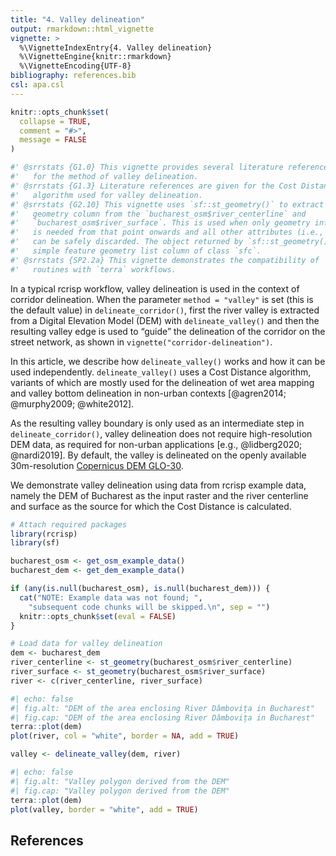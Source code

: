 ```yaml
---
title: "4. Valley delineation"
output: rmarkdown::html_vignette
vignette: >
  %\VignetteIndexEntry{4. Valley delineation}
  %\VignetteEngine{knitr::rmarkdown}
  %\VignetteEncoding{UTF-8}
bibliography: references.bib
csl: apa.csl
---
```


```r
knitr::opts_chunk$set(
  collapse = TRUE,
  comment = "#>",
  message = FALSE
)
```

```r
#' @srrstats {G1.0} This vignette provides several literature references used
#'   for the method of valley delineation.
#' @srrstats {G1.3} Literature references are given for the Cost Distance
#'   algorithm used for valley delineation.
#' @srrstats {G2.10} This vignette uses `sf::st_geometry()` to extract the
#'   geometry column from the `bucharest_osm$river_centerline` and
#'   `bucharest_osm$river_surface`. This is used when only geometry information
#'   is needed from that point onwards and all other attributes (i.e., columns)
#'   can be safely discarded. The object returned by `sf::st_geometry()` is a
#'   simple feature geometry list column of class `sfc`.
#' @srrstats {SP2.2a} This vignette demonstrates the compatibility of `rcrisp`
#'   routines with `terra` workflows.
```

In a typical rcrisp workflow, valley delineation is used in the context of corridor delineation. When the parameter `method = "valley"` is set (this is the default value) in `delineate_corridor()`, first the river valley is extracted from a Digital Elevation Model (DEM) with `delineate_valley()` and then the resulting valley edge is used to "guide" the delineation of the corridor on the street network, as shown in `vignette("corridor-delineation")`.

In this article, we describe how `delineate_valley()` works and how it can be used independently. `delineate_valley()` uses a Cost Distance algorithm, variants of which are mostly used for the delineation of wet area mapping and valley bottom delineation in non-urban contexts [@agren2014; @murphy2009; @white2012].

As the resulting valley boundary is only used as an intermediate step in `delineate_corridor()`, valley delineation does not require high-resolution DEM data, as required for non-urban applications [e.g., @lidberg2020; @nardi2019]. By default, the valley is delineated on the openly available 30m-resolution [Copernicus DEM GLO-30](https://dataspace.copernicus.eu/explore-data/data-collections/copernicus-contributing-missions/collections-description/COP-DEM).

We demonstrate valley delineation using data from rcrisp example data, namely the DEM of Bucharest as the input raster and the river centerline and surface as the source for which the Cost Distance is calculated.

```r
# Attach required packages
library(rcrisp)
library(sf)

bucharest_osm <- get_osm_example_data()
bucharest_dem <- get_dem_example_data()

if (any(is.null(bucharest_osm), is.null(bucharest_dem))) {
  cat("NOTE: Example data was not found; ",
    "subsequent code chunks will be skipped.\n", sep = "")
  knitr::opts_chunk$set(eval = FALSE)
}

# Load data for valley delineation
dem <- bucharest_dem
river_centerline <- st_geometry(bucharest_osm$river_centerline)
river_surface <- st_geometry(bucharest_osm$river_surface)
river <- c(river_centerline, river_surface)
```

```r
#| echo: false
#| fig.alt: "DEM of the area enclosing River Dâmbovița in Bucharest"
#| fig.cap: "DEM of the area enclosing River Dâmbovița in Bucharest"
terra::plot(dem)
plot(river, col = "white", border = NA, add = TRUE)
```

```r
valley <- delineate_valley(dem, river)
```

```r
#| echo: false
#| fig.alt: "Valley polygon derived from the DEM"
#| fig.cap: "Valley polygon derived from the DEM"
terra::plot(dem)
plot(valley, border = "white", add = TRUE)
```

## References
